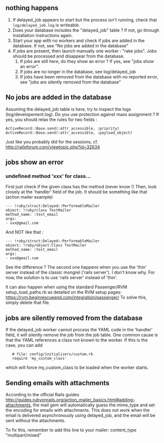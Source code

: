 == nothing happens ==

# If delayed_job appears to start but the process isn't running, check that  <code>log/delayed_job.log</code>  is writeable.
# Does your database includes the "delayed_job" table ? If not, go through installation instructions again.
# Start your app with no workers and check if jobs are added in the database. If not, see "No jobs are added in the database"
# If jobs are present, then launch manually one worker : "rake jobs". Jobs should be processed and disappear from the database.
## If jobs are still here, do they show an error ? If yes, see "jobs show an error".
## If jobs are no longer in the database, see log/delayed_job
## If jobs have been removed from the database with no reported error, see "jobs are silently removed from the database"

== No jobs are added in the database ==
Assuming the delayed_job table is here, try to inspect the logs (log/developement.log). Do you use protection against mass assignment ? If yes, you should relax the rules for two fields :
 ActiveRecord::Base.send(:attr_accessible, :priority)
 ActiveRecord::Base.send(:attr_accessible, :payload_object)
Just like you probably did for the sessions, cf. http://railsforum.com/viewtopic.php?id=32634

== jobs show an error ==
=== undefined method 'xxx' for class... ===
First just check if the given class has the method (never know !)
Then, look closely at the 'handler' field of the job. It should be something like that (action mailer example)
 --- !ruby/struct:Delayed::PerformableMailer 
 object: !ruby/class TestMailer
 method_name: :test_email
 args: 
 - xxx@gmail.com
And NOT like that :
 --- !ruby/struct:Delayed::PerformableMailer 
 object: !ruby/object:Class TestMailer
 method_name: :test_email
 args: 
 - xxx@gmail.com
See the difference ? The second one happens when you use the 'thin' server instead of the classic mongrel ('rails server'). I don't know why. For now, the solution is to use 'rails server' instead of 'thin'.

It can also happen when using the standard Passenger/RVM setup_load_paths.rb as detailed on the RVM setup pages: https://rvm.beginrescueend.com/integration/passenger/ To solve this, simply delete that file.

== jobs are silently removed from the database ==

If the delayed_job worker cannot process the YAML code in the 'handler' field, it will silently remove the job from the job table.  One common cause is that the YAML references a class not known to the worker.  If this is the case, you can add 
    # file: config/initializers/custom.rb
    require 'my_custom_class'
which will force my_custom_class to be loaded when the worker starts.

== Sending emails with attachments ==
According to the official Rails guides http://guides.rubyonrails.org/action_mailer_basics.html#adding-attachments, the mail gem will automatically guess the mime_type and set the encoding for emails with attachments. This does not work when the email is delivered asynchronously using delayed_job, and the email will be sent without the attachments.

To fix this, remember to add this line to your mailer: content_type "multipart/mixed"